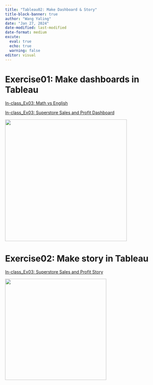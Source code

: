 ```yaml
---
title: "Tableau02: Make Dashboard & Story"
title-block-banner: true
author: "Wang Yaling"
date: "Jan 27, 2024"
date-modified: last-modified
date-format: medium
excute:
  eval: true
  echo: true
  warning: false
editor: visual
---
```


# Exercise01: Make dashboards in Tableau

[In-class_Ex03: Math vs English](https://public.tableau.com/app/profile/yaling.wang1911/viz/In-class_Ex03MathvsEnglish/Dashboard1)

[In-class_Ex03: Superstore Sales and Profit Dashboard](https://public.tableau.com/app/profile/yaling.wang1911/viz/In-class_Ex03SuperstoreSalesandProfitDashboard/SuperstoreSalesandProfitDashboard)

![](images/tableau-dashboard.png){width="398"}

# Exercise02: Make story in Tableau

[In-class_Ex03: Superstore Sales and Profit Story](https://public.tableau.com/app/profile/yaling.wang1911/viz/In-class_Ex03SuperstoreSalesandProfitStory_17063378098960/SuperstoreSalesandProfitStory)

![](images/tableau-storyline.jpg){width="331"}
